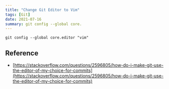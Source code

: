 ```yaml
---
title: "Change Git Editor to Vim"
tags: [Git]
date: 2021-07-16
summary: git config --global core.
---
```


```shell
git config --global core.editor "vim"
```

## Reference

- [https://stackoverflow.com/questions/2596805/how-do-i-make-git-use-the-editor-of-my-choice-for-commits](https://stackoverflow.com/questions/2596805/how-do-i-make-git-use-the-editor-of-my-choice-for-commits)